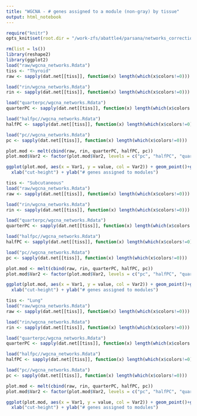```yaml
---
title: "WGCNA - # genes assigned to a module (non-gray) by tissue"
output: html_notebook
---
```


```r
require("knitr")
opts_knit$set(root.dir = "/work-zfs/abattle4/parsana/networks_correction/networks/")
```

```r
rm(list = ls())
library(reshape2)
library(ggplot2)
load("raw/wgcna_networks.Rdata")
tiss <- "Thyroid"
raw <- sapply(dat.net[[tiss]], function(x) length(which(x$colors!=0)))

load("rin/wgcna_networks.Rdata")
rin <- sapply(dat.net[[tiss]], function(x) length(which(x$colors!=0)))

load("quarterpc/wgcna_networks.Rdata")
quarterPC <- sapply(dat.net[[tiss]], function(x) length(which(x$colors!=0)))

load("halfpc//wgcna_networks.Rdata")
halfPC <- sapply(dat.net[[tiss]], function(x) length(which(x$colors!=0)))

load("pc//wgcna_networks.Rdata")
pc <- sapply(dat.net[[tiss]], function(x) length(which(x$colors!=0)))

plot.mod <- melt(cbind(raw, rin, quarterPC, halfPC, pc))
plot.mod$Var2 <- factor(plot.mod$Var2, levels = c("pc", "halfPC", "quarterPC", "rin", "raw"), labels = c("PC", "half-PC", "quarter-PC", "RIN", "uncorrected"))

ggplot(plot.mod, aes(x = Var1, y = value, col = Var2)) + geom_point()+ggtitle(tiss)+
  xlab("cut-height") + ylab("# genes assigned to modules")
```

```r
tiss <- "Subcutaneous"
load("raw/wgcna_networks.Rdata")
raw <- sapply(dat.net[[tiss]], function(x) length(which(x$colors!=0)))

load("rin/wgcna_networks.Rdata")
rin <- sapply(dat.net[[tiss]], function(x) length(which(x$colors!=0)))

load("quarterpc/wgcna_networks.Rdata")
quarterPC <- sapply(dat.net[[tiss]], function(x) length(which(x$colors!=0)))

load("halfpc//wgcna_networks.Rdata")
halfPC <- sapply(dat.net[[tiss]], function(x) length(which(x$colors!=0)))

load("pc//wgcna_networks.Rdata")
pc <- sapply(dat.net[[tiss]], function(x) length(which(x$colors!=0)))

plot.mod <- melt(cbind(raw, rin, quarterPC, halfPC, pc))
plot.mod$Var2 <- factor(plot.mod$Var2, levels = c("pc", "halfPC", "quarterPC", "rin", "raw"), labels = c("PC", "half-PC", "quarter-PC", "RIN", "uncorrected"))

ggplot(plot.mod, aes(x = Var1, y = value, col = Var2)) + geom_point()+ggtitle(tiss)+
  xlab("cut-height") + ylab("# genes assigned to modules")
```

```r
tiss <- "Lung"
load("raw/wgcna_networks.Rdata")
raw <- sapply(dat.net[[tiss]], function(x) length(which(x$colors!=0)))

load("rin/wgcna_networks.Rdata")
rin <- sapply(dat.net[[tiss]], function(x) length(which(x$colors!=0)))

load("quarterpc/wgcna_networks.Rdata")
quarterPC <- sapply(dat.net[[tiss]], function(x) length(which(x$colors!=0)))

load("halfpc//wgcna_networks.Rdata")
halfPC <- sapply(dat.net[[tiss]], function(x) length(which(x$colors!=0)))

load("pc//wgcna_networks.Rdata")
pc <- sapply(dat.net[[tiss]], function(x) length(which(x$colors!=0)))

plot.mod <- melt(cbind(raw, rin, quarterPC, halfPC, pc))
plot.mod$Var2 <- factor(plot.mod$Var2, levels = c("pc", "halfPC", "quarterPC", "rin", "raw"), labels = c("PC", "half-PC", "quarter-PC", "RIN", "uncorrected"))

ggplot(plot.mod, aes(x = Var1, y = value, col = Var2)) + geom_point()+ggtitle(tiss)+
  xlab("cut-height") + ylab("# genes assigned to modules")
```

